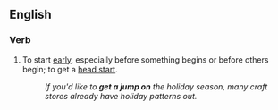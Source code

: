 ==English==

===Verb===
{{head|en|verb|head=[[get]] [[a]] [[jump]] [[on]]}}

# {{idiomatic}} To start [[early]], especially before something begins or before others begin; to get a [[head start]].
#: ''If you'd like to '''get a jump on''' the holiday season, many craft stores already have holiday patterns out.''